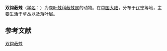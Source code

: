 {{Speciesbox
| name = 双钩蔽蛛
| status = 
| status_system = 
| image = 
| genus = Lathys
| species = dihamata
}}

'''双钩蔽蛛'''（[[学名|学名]]：{{lang|la|''Lathys dihamata''}}）为[[卷叶蛛科|卷叶蛛科]][[蔽蛛属|蔽蛛属]]的动物。在[[中国大陆|中国大陆]]，分布于[[辽宁|辽宁]]等地，主要生活于草丛以及落叶层。

== 参考文献 ==
{{reflist}}

{{Wikispecies|Lathys dihamata}}
{{Taxonbar|from=Q2701562}}

[[Category:蔽蛛属|双钩蔽蛛]]


{{蜘蛛小作品}}